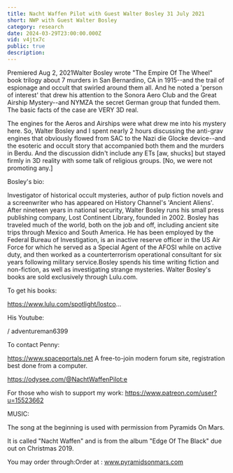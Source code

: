 ```yaml
---
title: Nacht Waffen Pilot with Guest Walter Bosley 31 July 2021
short: NWP with Guest Walter Bosley
category: research
date: 2024-03-29T23:00:00.000Z
vid: v4jtx7c
public: true
description:
---
```

Premiered Aug 2, 2021Walter Bosley wrote "The Empire Of The Wheel" book trilogy about 7 murders in San Bernardino, CA in 1915--and the trail of espionage and occult that swirled around them all. And he noted a 'person of interest' that drew his attention to the Sonora Aero Club and the Great Airship Mystery--and NYMZA the secret German group that funded them. The basic facts of the case are VERY 3D real.

The engines for the Aeros and Airships were what drew me into his mystery here. So, Walter Bosley and I spent nearly 2 hours discussing the anti-grav engines that obviously flowed from SAC to the Nazi die Glocke device--and the esoteric and occult story that accompanied both them and the murders in Berdu. And the discussion didn't include any ETs [aw, shucks] but stayed firmly in 3D reality with some talk of religious groups. [No, we were not promoting any.]

Bosley's bio:

Investigator of historical occult mysteries, author of pulp fiction novels and a screenwriter who has appeared on History Channel's 'Ancient Aliens'. After nineteen years in national security, Walter Bosley runs his small press publishing company, Lost Continent Library, founded in 2002. Bosley has traveled much of the world, both on the job and off, including ancient site trips through Mexico and South America. He has been employed by the Federal Bureau of Investigation, is an inactive reserve officer in the US Air Force for which he served as a Special Agent of the AFOSI while on active duty, and then worked as a counterterrorism operational consultant for six years following military service.Bosley spends his time writing fiction and non-fiction, as well as investigating strange mysteries. Walter Bosley's books are sold exclusively through Lulu.com.

To get his books:

https://www.lulu.com/spotlight/lostco...

His Youtube:

/ adventureman6399

To contact Penny:

https://www.spaceportals.net A free-to-join modern forum site, registration best done from a computer.

https://odysee.com/@NachtWaffenPilot:e

For those who wish to support my work: https://www.patreon.com/user?u=15523662

MUSIC:

The song at the beginning is used with permission from Pyramids On Mars.

It is called "Nacht Waffen" and is from the album "Edge Of The Black" due out on Christmas 2019.

You may order through:Order at : www.pyramidsonmars.com
